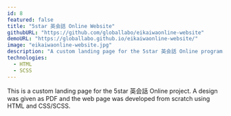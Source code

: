 ```yaml
---
id: 8
featured: false
title: "5star 英会話 Online Website"
githubURL: "https://github.com/globallabo/eikaiwaonline-website"
demoURL: "https://globallabo.github.io/eikaiwaonline-website/"
image: "eikaiwaonline-website.jpg"
description: "A custom landing page for the 5star 英会話 Online program."
technologies:
  - HTML
  - SCSS
---
```


This is a custom landing page for the 5star 英会話 Online project. A design was given as PDF and the web page was developed from scratch using HTML and CSS/SCSS.

